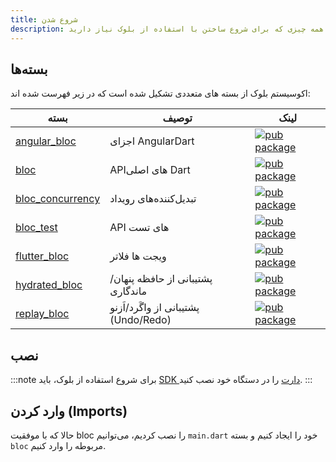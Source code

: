 ```yaml
---
title: شروع شدن
description: همه چیزی که برای شروع ساختن با استفاده از بلوک نیاز دارید.
---
```



## بسته‌ها

اکوسیستم بلوک از بسته های متعددی تشکیل شده است که در زیر فهرست شده اند:

| بسته                                                                                       | توصیف                             | لینک                                                                                                           |
| ------------------------------------------------------------------------------------------ | --------------------------------- | -------------------------------------------------------------------------------------------------------------- |
| [angular_bloc](https://github.com/felangel/bloc/tree/master/packages/angular_bloc)         | اجزای AngularDart                 | [![pub package](https://img.shields.io/pub/v/angular_bloc.svg)](https://pub.dev/packages/angular_bloc)         |
| [bloc](https://github.com/felangel/bloc/tree/master/packages/bloc)                         | API‌های اصلی Dart                  | [![pub package](https://img.shields.io/pub/v/bloc.svg)](https://pub.dev/packages/bloc)                         |
| [bloc_concurrency](https://github.com/felangel/bloc/tree/master/packages/bloc_concurrency) | تبدیل‌کننده‌های رویداد              | [![pub package](https://img.shields.io/pub/v/bloc_concurrency.svg)](https://pub.dev/packages/bloc_concurrency) |
| [bloc_test](https://github.com/felangel/bloc/tree/master/packages/bloc_test)               | API های تست                       | [![pub package](https://img.shields.io/pub/v/bloc_test.svg)](https://pub.dev/packages/bloc_test)               |
| [flutter_bloc](https://github.com/felangel/bloc/tree/master/packages/flutter_bloc)         | ویجت ها فلاتر                      | [![pub package](https://img.shields.io/pub/v/flutter_bloc.svg)](https://pub.dev/packages/flutter_bloc)         |
| [hydrated_bloc](https://github.com/felangel/bloc/tree/master/packages/hydrated_bloc)       | پشتیبانی از حافظه پنهان/ماندگاری  | [![pub package](https://img.shields.io/pub/v/hydrated_bloc.svg)](https://pub.dev/packages/hydrated_bloc)       |
| [replay_bloc](https://github.com/felangel/bloc/tree/master/packages/replay_bloc)           | پشتیبانی از واگَرد/اَزنو (Undo/Redo)| [![pub package](https://img.shields.io/pub/v/replay_bloc.svg)](https://pub.dev/packages/replay_bloc)           |

## نصب

<InstallationTabs />

:::note
برای شروع استفاده از بلوک، باید [SDK دارت](https://dart.dev/get-dart) را در دستگاه خود نصب کنید.
:::

## وارد کردن (Imports)

حالا که با موفقیت bloc را نصب کردیم، می‌توانیم `main.dart` خود را ایجاد کنیم و بسته `bloc` مربوطه را وارد کنیم.

<ImportTabs />
